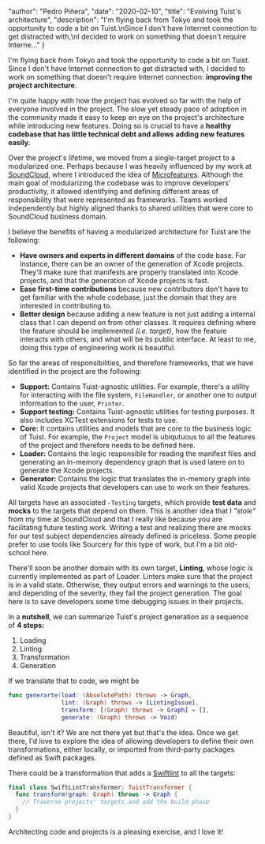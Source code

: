 
  "author": "Pedro Piñera",
  "date": "2020-02-10",
  "title": "Evolving Tuist's architecture",
  "description": "I'm flying back from Tokyo and took the opportunity to code a bit on Tuist.\nSince I don't have Internet connection to get distracted with,\nI decided to work on something that doesn't require Interne..."
}




I'm flying back from Tokyo and took the opportunity to code a bit on Tuist.
Since I don't have Internet connection to get distracted with,
I decided to work on something that doesn't require Internet connection:
**improving the project architecture**.

I'm quite happy with how the project has evolved so far with the help of everyone involved in the project.
The slow yet steady pace of adoption in the community made it easy to keep en eye on the project's architecture while introducing new features.
Doing so is crucial to have a **healthy codebase that has little technical debt and allows adding new features easily.**

Over the project's lifetime,
we moved from a single-target project to a modularized one.
Perhaps because I was heavily influenced by my work at [SoundCloud](https://soundcloud.com),
where I introduced the idea of [Microfeatures](https://github.com/tuist/microfeatures-guidelines).
Although the main goal of modularizing the codebase was to improve developers' productivity,
it allowed identifying and defining different areas of responsibility that were represented as frameworks.
Teams worked independently but highly aligned thanks to shared utilities that were core to SoundCloud business domain.

I believe the benefits of having a modularized architecture for Tuist are the following:

- **Have owners and experts in different domains** of the code base.
  For instance,
  there can be an owner of the generation of Xcode projects.
  They'll make sure that manifests are properly translated into Xcode projects,
  and that the generation of Xcode projects is fast.
- **Ease first-time contributions** because new contributors don't have to get familiar with the whole codebase,
  just the domain that they are interested in contributing to.
- **Better design** because adding a new feature is not just adding a internal class that I can depend on from other classes.
  It requires defining where the feature should be implemented _(i.e. target)_,
  how the feature interacts with others,
  and what will be its public interface.
  At least to me,
  doing this type of engineering work is beautiful.

So far the areas of responsibilities, and therefore frameworks, that we have identified in the project are the following:

- **Support:** Contains Tuist-agnostic utilities.
  For example,
  there's a utility for interacting with the file system,
  `FileHandler`,
  or another one to output information to the user,
  `Printer`.
- **Support testing:** Contains Tuist-agnostic utilities for testing purposes.
  It also includes XCTest extensions for tests to use.
- **Core:** It contains utilities and models that are core to the business logic of Tuist.
  For example,
  the `Project` model is ubiqutuous to all the features of the project and therefore needs to be defined here.
- **Loader:** Contains the logic responsible for reading the manifest files and generating an in-memory dependency graph that is used latere on to generate the Xcode projects.
- **Generator:** Contains the logic that translates the in-memory graph into valid Xcode projects that developers can use to work on their features.

All targets have an associated `-Testing` targets,
which provide **test data** and **mocks** to the targets that depend on them.
This is another idea that I _"stole"_ from my time at SoundCloud and that I really like because you are facilitating future testing work.
Writing a test and realizing there are mocks for our test subject dependencies already defined is priceless.
Some people prefer to use tools like Sourcery for this type of work,
but I'm a bit old-school here.

There'll soon be another domain with its own target,
**Linting**,
whose logic is currently implemented as part of Loader.
Linters make sure that the project is in a valid state.
Otherwise,
they output errors and warnings to the users,
and depending of the severity,
they fail the project generation.
The goal here is to save developers some time debugging issues in their projects.

In a **nutshell**,
we can summarize Tuist's project generation as a sequence of **4 steps:**

1. Loading
2. Linting
3. Transformation
4. Generation

If we translate that to code,
we might be

```swift
func generarte(load: (AbsolutePath) throws -> Graph,
               lint: (Graph) throws -> [LintingIssue],
               transform: [(Graph) throws -> Graph] = [],
               generate: (Graph) throws -> Void)
```

Beautiful, isn't it?
We are not there yet but that's the idea.
Once we get there,
I'd love to explore the idea of allowing developers to define their own transformations,
either locally,
or imported from third-party packages defined as Swift packages.

There could be a transformation that adds a [Swiftlint](https://github.com/realm/SwiftLint) to all the targets:

```swift
final class SwiftLintTransformer: TuistTransformer {
  func transform(graph: Graph) throws -> Graph {
    // Traverse projects' targets and add the build phase
  }
}
```

Architecting code and projects is a pleasing exercise, and I love it!

